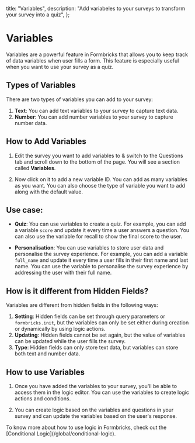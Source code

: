 

  title: "Variables",
  description: "Add variabeles to your surveys to transform your survey into a quiz",
};

# Variables

Variables are a powerful feature in Formbricks that allows you to keep track of data variables when user fills a form. This feature is especially useful when you want to use your survey as a quiz.

## Types of Variables

There are two types of variables you can add to your survey:

1. **Text**: You can add text variables to your survey to capture text data.
2. **Number**: You can add number variables to your survey to capture number data.

## How to Add Variables

1. Edit the survey you want to add variables to & switch to the Questions tab and scroll down to the bottom of the page. You will see a section called **Variables**.

<MdxImage
  src={VariablesCard}
  alt="Variables card"
  quality="100"
  className="max-w-full rounded-lg sm:max-w-3xl"
/>

2. Now click on it to add a new variable ID. You can add as many variables as you want. You can also choose the type of variable you want to add along with the default value.

<MdxImage
  src={InputVariables}
  alt="add variables"
  quality="100"
  className="max-w-full rounded-lg sm:max-w-3xl"
/>

<MdxImage
  src={CreatedVariables}
  alt="created variables"
  quality="100"
  className="max-w-full rounded-lg sm:max-w-3xl"
/>

## Use case:

- **Quiz**: You can use variables to create a quiz. For example, you can add a variable `score` and update it every time a user answers a question. You can also use the variable for recall to show the final score to the user.

- **Personalisation**: You can use variables to store user data and personalise the survey experience. For example, you can add a variable `full_name` and update it every time a user fills in their first name and last name. You can use the variable to personalise the survey experience by addressing the user with their full name.

## How is it different from Hidden Fields?

Variables are different from hidden fields in the following ways:

1. **Setting**: Hidden fields can be set through query parameters or `formbricks.init`, but the variables can only be set either during creation or dynamically by using logic actions.
2. **Updating**: Hidden fields cannot be set again, but the value of variables can be updated while the user fills the survey.
3. **Type**: Hidden fields can only store text data, but variables can store both text and number data.

## How to use Variables

1. Once you have added the variables to your survey, you'll be able to access them in the logic editor. You can use the variables to create logic actions and conditions.

<MdxImage
  src={VariablesUsage}
  alt="Variables usage"
  quality="100"
  className="max-w-full rounded-lg sm:max-w-3xl"
/>

2. You can create logic based on the variables and questions in your survey and can update the variables based on the user's response.

<MdxImage
  src={LogicWithVariables}
  alt="Logic with variables"
  quality="100"
  className="max-w-full rounded-lg sm:max-w-3xl"
/>

<Note>
  To know more about how to use logic in Formbricks, check out the [Conditional Logic](/global/conditional-logic).
</Note>
